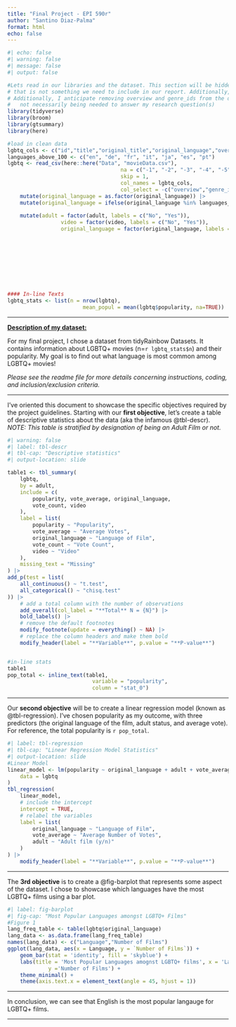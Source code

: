 ```yaml
---
title: "Final Project - EPI 590r"
author: "Santino Diaz-Palma"
format: html
echo: false
---
```


```r
#| echo: false
#| warning: false
#| message: false
#| output: false

#Lets read in our libraries and the dataset. This section will be hidden from output because
# that is not something we need to include in our report. Additionally, we will clean the data. 
# Additionally, I anticipate removing overview and genre_ids from the dataset due to them
# 	not necessarily being needed to answer my research question(s)
library(tidyverse)
library(broom)
library(gtsummary)
library(here)

#load in clean data
lgbtq_cols <- c("id","title","original_title","original_language","overview", "release_date","popularity", "vote_average", "vote_count", "adult", "video", "genre_ids")
languages_above_100 <- c("en", "de", "fr", "it", "ja", "es", "pt")
lgbtq <- read_csv(here::here("Data", "movieData.csv"),
									na = c("-1", "-2", "-3", "-4", "-5", "-998", "xx"),
									skip = 1,
									col_names = lgbtq_cols,
									col_select = -c("overview","genre_ids")) |>
	mutate(original_language = as.factor(original_language)) |>
	mutate(original_language = ifelse(original_language %in% languages_above_100,
																		as.character(original_language), "Other")) |>
	mutate(adult = factor(adult, labels = c("No", "Yes")),
				 video = factor(video, labels = c("No", "Yes")),
				 original_language = factor(original_language, labels =
				 													 	c("German",
				 													 		"English",
				 													 		"French",
				 													 		"Italian",
				 													 		"Japanese",
				 													 		"Spanish",
				 													 		"Other",
				 													 		"Portuguese")))

#### In-line Texts
lgbtq_stats <- list(n = nrow(lgbtq),
              			mean_popul = mean(lgbtq$popularity, na=TRUE))
```

------------------------------------------------------------------------

[**Description of my dataset:**]{.underline}

For my final project, I chose a dataset from tidyRainbow Datasets. It contains information about LGBTQ+ movies (n=`r lgbtq_stats$n`) and their popularity. My goal is to find out what language is most common among LGBTQ+ movies!

*Please see the readme file for more details concerning instructions, coding, and inclusion/exclusion criteria.*

------------------------------------------------------------------------

I've oriented this document to showcase the specific objectives required by the project guidelines. Starting with our **first objective**, let's create a table of descriptive statistics about the data (aka the infamous @tbl-descr). *NOTE: This table is stratified by designation of being an Adult Film or not.*

```r
#| warning: false
#| label: tbl-descr
#| tbl-cap: "Descriptive statistics"
#| output-location: slide

table1 <- tbl_summary(
	lgbtq,
	by = adult,
	include = c(
		popularity, vote_average, original_language,
		vote_count, video
	),
	label = list(
		popularity ~ "Popularity",
		vote_average ~ "Average Votes",
		original_language ~ "Language of Film",
		vote_count ~ "Vote Count",
		video ~ "Video"
	),
	missing_text = "Missing"
) |>
add_p(test = list(
	all_continuous() ~ "t.test",
	all_categorical() ~ "chisq.test"
)) |>
	# add a total column with the number of observations
	add_overall(col_label = "**Total** N = {N}") |>
	bold_labels() |>
	# remove the default footnotes
	modify_footnote(update = everything() ~ NA) |>
	# replace the column headers and make them bold
	modify_header(label = "**Variable**", p.value = "**P-value**")


#in-line stats
table1
pop_total <- inline_text(table1, 
                           variable = "popularity", 
                           column = "stat_0")
```

------------------------------------------------------------------------

Our **second objective** will be to create a linear regression model (known as @tbl-regression). I've chosen popularity as my outcome, with three predictors (the original language of the film, adult status, and average vote). For reference, the total popularity is `r pop_total`.

```r
#| label: tbl-regression
#| tbl-cap: "Linear Regression Model Statistics"
#| output-location: slide
#Linear Model
linear_model <- lm(popularity ~ original_language + adult + vote_average,
	data = lgbtq
)
tbl_regression(
	linear_model,
	# include the intercept
	intercept = TRUE,
	# relabel the variables
	label = list(
		original_language ~ "Language of Film",
		vote_average ~ "Average Number of Votes",
		adult ~ "Adult film (y/n)"
	)
) |>
	modify_header(label = "**Variable**", p.value = "**P-value**")

```

------------------------------------------------------------------------

The **3rd objective** is to create a @fig-barplot that represents some aspect of the dataset. I chose to showcase which languages have the most LGBTQ+ films using a bar plot.

```r
#| label: fig-barplot
#| fig-cap: "Most Popular Languages amongst LGBTQ+ Films"
#Figure 1
lang_freq_table <- table(lgbtq$original_language)
lang_data <- as.data.frame(lang_freq_table)
names(lang_data) <- c("Language","Number of Films")
ggplot(lang_data, aes(x = Language, y = `Number of Films`)) +
	geom_bar(stat = 'identity', fill = 'skyblue') +
	labs(title = 'Most Popular Languages amognst LGBTQ+ films', x = 'Language', 
			 y ='Number of Films') +
	theme_minimal() +
	theme(axis.text.x = element_text(angle = 45, hjust = 1))

```

------------------------------------------------------------------------

In conclusion, we can see that English is the most popular langauge for LGBTQ+ films.

------------------------------------------------------------------------
